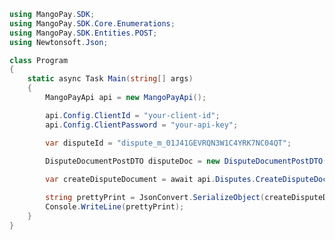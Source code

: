 ```csharp .NET 
using MangoPay.SDK;
using MangoPay.SDK.Core.Enumerations;
using MangoPay.SDK.Entities.POST;
using Newtonsoft.Json;

class Program
{
    static async Task Main(string[] args)
    {
        MangoPayApi api = new MangoPayApi();

        api.Config.ClientId = "your-client-id";
        api.Config.ClientPassword = "your-api-key";

        var disputeId = "dispute_m_01J41GEVRQN3W1C4YRK7NC04QT";
        
        DisputeDocumentPostDTO disputeDoc = new DisputeDocumentPostDTO(DisputeDocumentType.INVOICE);

        var createDisputeDocument = await api.Disputes.CreateDisputeDocumentAsync(disputeDoc, disputeId);

        string prettyPrint = JsonConvert.SerializeObject(createDisputeDocument, Formatting.Indented);
        Console.WriteLine(prettyPrint);
    }
}
```